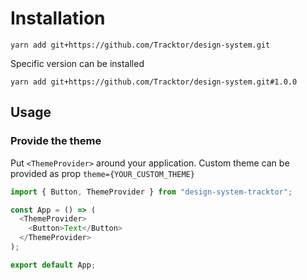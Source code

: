 
<Meta title="Installation"/>


# Installation

```console
yarn add git+https://github.com/Tracktor/design-system.git
```
Specific version can be installed

```console
yarn add git+https://github.com/Tracktor/design-system.git#1.0.0
```


## Usage

### Provide the theme
Put `<ThemeProvider>` around your application.
Custom theme can be provided as prop `theme={YOUR_CUSTOM_THEME}`

```typescript jsx
import { Button, ThemeProvider } from "design-system-tracktor";

const App = () => (
  <ThemeProvider>
    <Button>Text</Button>
  </ThemeProvider>
);

export default App;
```
